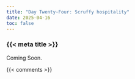 ```yaml
---
title: "Day Twenty-Four: Scruffy hospitality"
date: 2025-04-16
toc: false
---
```


### {{< meta title >}}

Coming Soon.

{{< comments >}}
